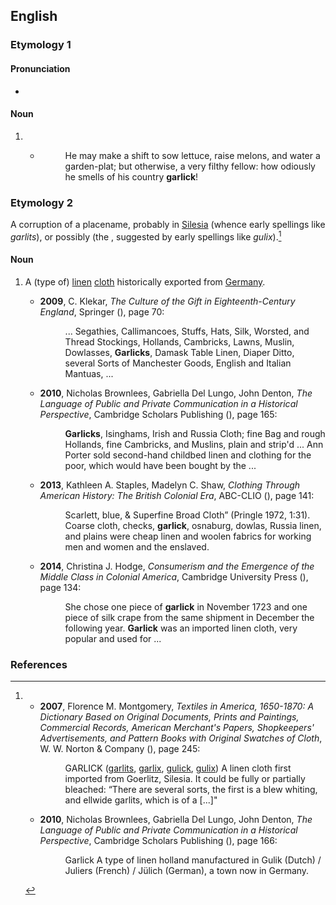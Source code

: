 {{also|Garlick}}
==English==

===Etymology 1===

====Pronunciation====
* {{rhymes|en|ɑː(ɹ)lɪk}}

====Noun====
{{en-noun}}

# {{archaic spelling of|en|garlic}}
#* {{RQ:Dryden Don Sebastian}}
#*: He may make a shift to sow lettuce, raise melons, and water a garden-plat; but otherwise, a very filthy fellow: how odiously he smells of his country '''garlick'''!

===Etymology 2===
A corruption of a placename, probably {{bor|en|de|Görlitz}} in [[Silesia]] (whence early spellings like ''garlits''), or possibly {{bor|en|nl|Gulik}} (the {{w|Duchy of Jülich}}, suggested by early spellings like ''gulix'').<ref>
* '''2007''', Florence M. Montgomery, ''Textiles in America, 1650-1870: A Dictionary Based on Original Documents, Prints and Paintings, Commercial Records, American Merchant's Papers, Shopkeepers' Advertisements, and Pattern Books with Original Swatches of Cloth'', W. W. Norton & Company ({{ISBN|9780393732245}}), page 245:
*: GARLICK ([[garlits]], [[garlix]], [[gulick]], [[gulix]]) A linen cloth first imported from Goerlitz, Silesia. It could be fully or partially bleached: “There are several sorts, the first is a blew whiting, and ellwide garlits, which is of a&nbsp;[...]"
* '''2010''', Nicholas Brownlees, Gabriella Del Lungo, John Denton, ''The Language of Public and Private Communication in a Historical Perspective'', Cambridge Scholars Publishing ({{ISBN|9781443822022}}), page 166:
*: Garlick A type of linen holland manufactured in Gulik (Dutch) / Juliers (French) / Jülich (German), a town now in Germany.
</ref>

====Noun====
{{en-noun}}

# {{lb|en|historical}} A (type of) [[linen]] [[cloth]] historically exported from [[Germany]].
#* '''2009''', C. Klekar, ''The Culture of the Gift in Eighteenth-Century England'', Springer ({{ISBN|9780230618411}}), page 70:
#*: ... Segathies, Callimancoes, Stuffs, Hats, Silk, Worsted, and Thread Stockings, Hollands, Cambricks, Lawns, Muslin, Dowlasses, '''Garlicks''', Damask Table Linen, Diaper Ditto, several Sorts of Manchester Goods, English and Italian Mantuas,&nbsp;...
#* '''2010''', Nicholas Brownlees, Gabriella Del Lungo, John Denton, ''The Language of Public and Private Communication in a Historical Perspective'', Cambridge Scholars Publishing ({{ISBN|9781443822022}}), page 165:
#*: '''Garlicks''', Isinghams, Irish and Russia Cloth; fine Bag and rough Hollands, fine Cambricks, and Muslins, plain and strip&#39;d ... Ann Porter sold second-hand childbed linen and clothing for the poor, which would have been bought by the&nbsp;...
#* '''2013''', Kathleen A. Staples, Madelyn C. Shaw, ''Clothing Through American History: The British Colonial Era'', ABC-CLIO ({{ISBN|9780313084607}}), page 141:
#*: Scarlett, blue, &amp; Superfine Broad Cloth” (Pringle 1972, 1:31). Coarse cloth, checks, '''garlick''', osnaburg, dowlas, Russia linen, and plains were cheap linen and woolen fabrics for working men and women and the enslaved.
#* '''2014''', Christina J. Hodge, ''Consumerism and the Emergence of the Middle Class in Colonial America'', Cambridge University Press ({{ISBN|9781107034396}}), page 134:
#*: She chose one piece of '''garlick''' in November 1723 and one piece of silk crape from the same shipment in December the following year. '''Garlick''' was an imported linen cloth, very popular and used for&nbsp;...

===References===
<references/>